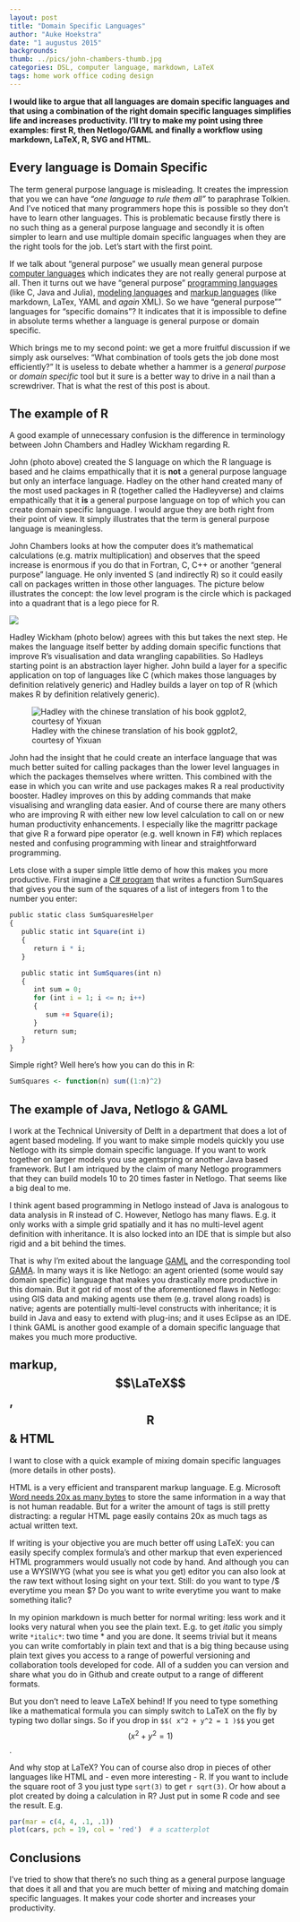 ```yaml
---
layout: post
title: "Domain Specific Languages"
author: "Auke Hoekstra"
date: "1 augustus 2015"
backgrounds: 
thumb: ../pics/john-chambers-thumb.jpg
categories: DSL, computer language, markdown, LaTeX
tags: home work office coding design
---
```

**I would like to argue that all languages are domain specific languages and that using a combination of the right domain specific languages simplifies life and increases productivity. I'll try to make my point using three examples: first R, then Netlogo/GAML and finally a workflow using markdown, LaTeX, R, SVG and HTML.**

## Every language is Domain Specific
The term general purpose language is misleading. It creates the impression that you we can have *"one language to rule them all"* to paraphrase Tolkien. And I've noticed that many programmers hope this is possible so they don't have to learn other languages. This is problematic because firstly there is no such thing as a general purpose language and secondly it is often simpler to learn and use multiple domain specific languages when they are the right tools for the job. Let's start with the first point.

If we talk about "general purpose" we usually mean general purpose [computer languages](https://en.wikipedia.org/wiki/Programming_language) which indicates they are not really general purpose at all. Then it turns out we have "general purpose" [programming languages](https://en.wikipedia.org/wiki/General-purpose_programming_language) (like C, Java and Julia), [modeling languages](like UML and XML) and [markup languages](https://en.wikipedia.org/wiki/General-purpose_markup_language) (like markdown, LaTex, YAML and *again* XML). So we have "general purpose"" languages for "specific domains"? It indicates that it is impossible to define in absolute terms whether a language is general purpose or domain specific.

Which brings me to my second point: we get a more fruitful discussion if we simply ask ourselves: "What combination of tools gets the job done most efficiently?" It is useless to debate whether a hammer is a *general purpose* or *domain specific* tool but it sure is a better way to drive in a nail than a screwdriver. That is what the rest of this post is about.

## The example of R
A good example of unnecessary confusion is the difference in terminology between John Chambers and Hadley Wickham regarding R.

John (photo above) created the S language on which the R language is based and he claims empathically that it is **not** a general purpose language but only an interface language. Hadley on the other hand created many of the most used packages in R (together called the Hadleyverse) and claims empathically that it **is** a general purpose language on top of which you can create domain specific language. I would argue they are both right from their point of view. It simply illustrates that the term is general purpose language is meaningless.

John Chambers looks at how the computer does it's mathematical calculations (e.g. matrix multiplication) and observes that the speed increase is enormous if you do that in Fortran, C, C++ or another "general purpose" language. He only invented S (and indirectly R) so it could easily call on packages written in those other languages. The picture below illustrates the concept: the low level program is the circle which is packaged into a quadrant that is a lego piece for R. 

![](../Pics/xabc-john-chambers.png)

Hadley Wickham (photo below) agrees with this but takes the next step. He makes the language itself better by adding domain specific functions that improve R's visualisation and data wrangling capabilities. So Hadleys starting point is an abstraction layer higher. John build a layer for a specific application on top of languages like C (which makes those languages by definition relatively generic) and Hadley builds a layer on top of R (which makes R by definition relatively generic).

![Hadley with the chinese translation of his book ggplot2, courtesy of Yixuan](../pics/hadley-wickham-ggplot2-chinese.jpg)

John had the insight that he could create an interface language that was much better suited for calling packages than the lower level languages in which the packages themselves where written. This combined with the ease in which you can write and use packages makes R a real productivity booster. Hadley improves on this by adding commands that make visualising and wrangling data easier. And of course there are many others who are improving R with either new low level calculation to call on or new human productivity enhancements. I especially like the magrittr package that give R a forward pipe operator (e.g. well known in F#) which replaces nested and confusing programming with linear and straightforward programming.

Lets close with a super simple little demo of how this makes you more productive. First imagine a [C# program](http://fsharpforfunandprofit.com/posts/fvsc-sum-of-squares/) that writes a function SumSquares that gives you the sum of the squares of a list of integers from 1 to the number you enter:

```r
public static class SumSquaresHelper
{
   public static int Square(int i)
   {
      return i * i;
   }

   public static int SumSquares(int n)
   {
      int sum = 0;
      for (int i = 1; i <= n; i++)
      {
         sum += Square(i);
      }
      return sum;
   }
}
```

Simple right? Well here's how you can do this in R:

```r
SumSquares <- function(n) sum((1:n)^2)
```

## The example of Java, Netlogo & GAML
I work at the Technical University of Delft in a department that does a lot of agent based modeling. If you want to make simple models quickly you use Netlogo with its simple domain specific language. If you want to work together on larger models you use agentspring or another Java based framework. But I am intriqued by the claim of many Netlogo programmers that they can build models 10 to 20 times faster in Netlogo. That seems like a big deal to me.

I think agent based programming in Netlogo instead of Java is analogous to data analysis in R instead of C. However, Netlogo has many flaws. E.g. it only works with a simple grid spatially and it has no multi-level agent definition with inheritance. It is also locked into an IDE that is simple but also rigid and a bit behind the times. 

That is why I'm exited about the language [GAML](https://code.google.com/p/gama-platform/wiki/G__GamlLanguage) and the corresponding tool [GAMA](https://code.google.com/p/gama-platform/). In many ways it is like Netlogo: an agent oriented (some would say domain specific) language that makes you drastically more productive in this domain. But it got rid of most of the aforementioned flaws in Netlogo: using GIS data and making agents use them (e.g. travel along roads) is native; agents are potentially multi-level constructs with inheritance; it is build in Java and easy to extend with plug-ins; and it uses Eclipse as an IDE. I think GAML is another good example of a domain specific language that makes you much more productive.

## markup, $$\LaTeX$$, $$\textsf{R}$$ & HTML
I want to close with a quick example of mixing domain specific languages (more details in other posts).

HTML is a very efficient and transparent markup language. E.g. Microsoft [Word needs 20x as many bytes](http://ben.balter.com/2014/03/31/word-versus-markdown-more-than-mere-semantics/) to store the same information in a way that is not human readable. But for a writer the amount of tags is still pretty distracting: a regular HTML page easily contains 20x as much tags as actual written text.

If writing is your objective you are much better off using LaTeX: you can easily specify complex formula's and other markup that even experienced HTML programmers would usually not code by hand. And although you can use a WYSIWYG (what you see is what you get) editor you can also look at the raw text without losing sight on your text. Still: do you want to type /$ everytime you mean $? Do you want to write \tesxtsc{} everytime you want to make something italic? 

In my opinion markdown is much better for normal writing: less work and it looks very natural when you see the plain text. E.g. to get *italic* you simply write `*italic*`: two time * and you are done. It seems trivial but it means you can write comfortably in plain text and that is a big thing because using plain text gives you access to a range of powerful versioning and collaboration tools developed for code. All of a sudden you can version and share what you do in Github and create output to a range of different formats.

But you don't need to leave LaTeX behind! If you need to type something like a mathematical formula you can simply switch to LaTeX on the fly by typing two dollar sings. So if you drop in `$$( x^2 + y^2 = 1 )$$` you get $$( x^2 + y^2 = 1 )$$.

And why stop at LaTeX? You can of course also drop in pieces of other languages like HTML and - even more interesting - R. If you want to include the square root of 3 you just type `sqrt(3)` to get `r sqrt(3)`. Or how about a plot created by doing a calculation in R? Just put in some R code and see the result. E.g.

```r
par(mar = c(4, 4, .1, .1))
plot(cars, pch = 19, col = 'red')  # a scatterplot
```

## Conclusions
I've tried to show that there's no such thing as a general purpose language that does it all and that you are much better of mixing and matching domain specific languages. It makes your code shorter and increases your productivity.

